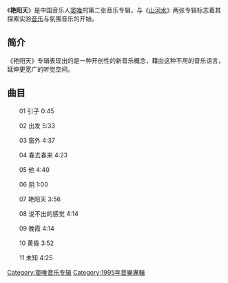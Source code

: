 {{unreferenced|time=2017-03-10T19:43:53+00:00}}{{Album infobox|Name=艳阳天|Type=album|Artist=[[窦唯|窦唯]]|Cover=Yanyangtian_douwei.jpg|Released=1995年10月|Recorded=|Genre=[[摇滚|摇滚]]|Length=|Label=[[魔岩唱片|魔岩唱片]]|Number=|Producer=|Last album=[[黑梦_(专辑)|黑夢]]<br />（1994年）|This album=艳阳天<br />（1995年）|Next album=[[山河水|山河水]]<br />（1998年）}}
《'''艳阳天'''》是中国音乐人[[窦唯|窦唯]]的第二张音乐专辑，与《[[山河水|山河水]]》两张专辑标志着其探索实验[[电子音乐|音乐]]与氛围音乐的开始。

== 简介 ==
《艳阳天》专辑表现出的是一种开创性的新音乐概念，藉由这种不用的音乐语言，延伸更宽广的听觉空间。

== 曲目 ==
　　01 引子 0:45

　　02 出发 5:33

　　03 窗外 4:37

　　04 春去春来 4:23

　　05 他 4:40

　　06 阴 1:00

　　07 艳阳天 3:56

　　08 说不出的感觉 4:14 

　　09 晚霞 4:14

　　10 黄昏 3:52

　　11 未知 4:25 

[[Category:窦唯音乐专辑|Category:窦唯音乐专辑]]
[[Category:1995年音樂專輯|Category:1995年音樂專輯]]